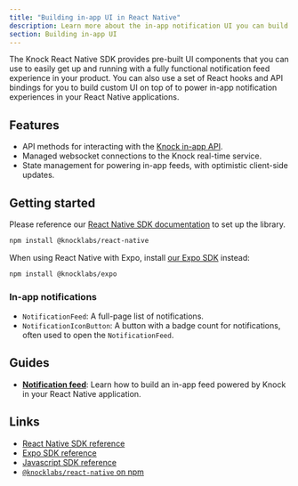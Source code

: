 ```yaml
---
title: "Building in-app UI in React Native"
description: Learn more about the in-app notification UI you can build in your React Native application with Knock.
section: Building in-app UI
---
```


The Knock React Native SDK provides pre-built UI components that you can use to easily get up and running with a fully functional notification feed experience in your product. You can also use a set of React hooks and API bindings for you to build custom UI on top of to power in-app notification experiences in your React Native applications.

## Features

- API methods for interacting with the [Knock in-app API](/in-app-ui/api-overview).
- Managed websocket connections to the Knock real-time service.
- State management for powering in-app feeds, with optimistic client-side updates.

## Getting started

Please reference our [React Native SDK documentation](/sdks/react-native/quick-start) to set up the library.

```bash
npm install @knocklabs/react-native
```

When using React Native with Expo, install [our Expo SDK](/sdks/expo/quick-start) instead:

```bash
npm install @knocklabs/expo
```

### In-app notifications

- `NotificationFeed`: A full-page list of notifications.
- `NotificationIconButton`: A button with a badge count for notifications, often used to open the `NotificationFeed`.

## Guides

- [**Notification feed**](/in-app-ui/react-native/notification-feeds): Learn how to build an in-app feed powered by Knock in your React Native application.

## Links

- [React Native SDK reference](/sdks/react-native/reference)
- [Expo SDK reference](/sdks/expo/reference)
- [Javascript SDK reference](/sdks/javascript/reference)
- [`@knocklabs/react-native` on npm](https://www.npmjs.com/package/@knocklabs/react-native)
